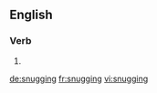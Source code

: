 ==English==

===Verb===
{{head|en}}

# {{present participle of|snug}}

[[de:snugging]]
[[fr:snugging]]
[[vi:snugging]]